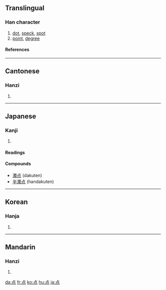 {{see|點}}

==Translingual==
{{stroke order|type=animate}}
===Han character===
{{Han char|rn=86|rad=火|as=05|sn=9|four=|canj=X卜口火 (XYRF), 卜口火 (YRF)|ids=⿱[[占]][[灬]]}}
# [[dot]], [[speck]], [[spot]]
# [[point]], [[degree]]
====References====
{{Han ref|kx=0669.101|dkj=18980|dj=1078.150|hdz=32198.070|uh=70B9|ud=28857}}

----

==Cantonese==
===Hanzi===
{{yue-hanzi|jyut=|y=dim2}}
# {{defn|Cantonese}}

----
==Japanese==
===Kanji===
{{ja-kanji|grade=2|rs=火05}}
# {{defn|Japanese}} 
====Readings====
{{ja-readings|on=[[てん]] (ten)|kun=[[ぼち]] (bochi)}}

====Compounds====
* [[濁点]] (dakuten)
* [[半濁点]] (handakuten)

----
==Korean==
===Hanja===
{{ko-hanja|hangeul=점|eumhun=|rv=jeom|mr=chŏm|y=cem}}
# {{defn|Korean}}

----
==Mandarin==
===Hanzi===
{{cmn-hanzi|tra=點|pin=[[diǎn]] ([[dian3]]), [[wéi]] ([[wei2]])|wg=tien<sup>3</sup>, wei<sup>2</sup>}}
# {{defn|Mandarin}}

[[da:点]]
[[fr:点]]
[[ko:点]]
[[hu:点]]
[[ja:点]]